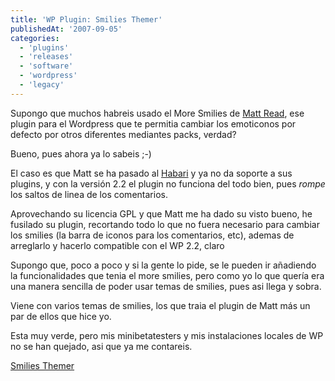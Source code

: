 ```yaml
---
title: 'WP Plugin: Smilies Themer'
publishedAt: '2007-09-05'
categories:
  - 'plugins'
  - 'releases'
  - 'software'
  - 'wordpress'
  - 'legacy'
---
```


Supongo que muchos habreis usado el More Smilies de [Matt Read](http://www.mattread.com/), ese plugin para el Wordpress que te permitia cambiar los emoticonos por defecto por otros diferentes mediantes packs, verdad?

Bueno, pues ahora ya lo sabeis ;-)

El caso es que Matt se ha pasado al [Habari](http://www.habariproject.org/en/) y ya no da soporte a sus plugins, y con la versión 2.2 el plugin no funciona del todo bien, pues _rompe_ los saltos de linea de los comentarios.

Aprovechando su licencia GPL y que Matt me ha dado su visto bueno, he fusilado su plugin, recortando todo lo que no fuera necesario para cambiar los smilies (la barra de iconos para los comentarios, etc), ademas de arreglarlo y hacerlo compatible con el WP 2.2, claro

Supongo que, poco a poco y si la gente lo pide, se le pueden ir añadiendo la funcionalidades que tenia el more smilies, pero como yo lo que quería era una manera sencilla de poder usar temas de smilies, pues asi llega y sobra.

Viene con varios temas de smilies, los que traia el plugin de Matt más un par de ellos que hice yo.

Esta muy verde, pero mis minibetatesters y mis instalaciones locales de WP no se han quejado, asi que ya me contareis.

[Smilies Themer](http://rick.jinlabs.com/code/smilies-themer/)
